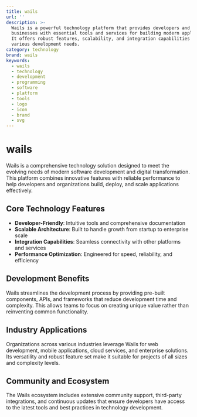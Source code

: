 ```yaml
---
title: wails
url: ''
description: >-
  Wails is a powerful technology platform that provides developers and
  businesses with essential tools and services for building modern applications.
  It offers robust features, scalability, and integration capabilities for
  various development needs.
category: technology
brand: wails
keywords:
  - wails
  - technology
  - development
  - programming
  - software
  - platform
  - tools
  - logo
  - icon
  - brand
  - svg
---
```


# wails

Wails is a comprehensive technology solution designed to meet the evolving needs of modern software development and digital transformation. This platform combines innovative features with reliable performance to help developers and organizations build, deploy, and scale applications effectively.

## Core Technology Features

- **Developer-Friendly**: Intuitive tools and comprehensive documentation
- **Scalable Architecture**: Built to handle growth from startup to enterprise scale
- **Integration Capabilities**: Seamless connectivity with other platforms and services
- **Performance Optimization**: Engineered for speed, reliability, and efficiency

## Development Benefits

Wails streamlines the development process by providing pre-built components, APIs, and frameworks that reduce development time and complexity. This allows teams to focus on creating unique value rather than reinventing common functionality.

## Industry Applications

Organizations across various industries leverage Wails for web development, mobile applications, cloud services, and enterprise solutions. Its versatility and robust feature set make it suitable for projects of all sizes and complexity levels.

## Community and Ecosystem

The Wails ecosystem includes extensive community support, third-party integrations, and continuous updates that ensure developers have access to the latest tools and best practices in technology development.
